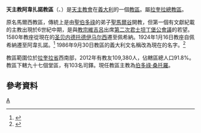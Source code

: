{{Infobox diocese
|name =阿韋扎諾
|jurisdiction = 教區
|latin = Dioecesis Marsorum
|local = 
|border = catholic
|image = Cattedrale dei Marsi.jpg
|image_size = 
|image_alt = 
|caption = 聖巴爾多祿茂主教座堂
|location = [[義大利|義大利]]
|rite = [[羅馬禮|羅馬禮]]
|territory = [[拉奎拉省|拉奎拉省]]西南部
|population =109,380
|patron = [[聖撒賓納|聖撒賓納]]
|province = 拉奎拉
|established = 6世紀
|cathedral = [[聖巴爾多祿茂主教座堂_(阿韋扎諾)|聖巴爾多祿茂主教座堂]]
|co-cathedral = [[感恩聖母副主教座堂_(佩希拉)|感恩聖母副主教座堂]]
|leadership = 主教 
|website =[http://www.diocesidiavezzano.it/ 官方網頁]
|pope =  
|patriarch= 
|metropolitan =
|ordinary = 伯多祿·桑托羅
|coadjutor archbishop = 
|coadjutor bishop = 
|auxiliary = 
|emeritus = }}

'''天主教阿韋扎諾教區'''（{{lang-la|Dioecesis Marsorum}}、{{lang-it|Diocesi di Avezzano}}）是[[天主教會|天主教會]]在[[義大利|義大利]]的一個[[教區|教區]]。屬[[天主教拉奎拉總教區|拉奎拉總教區]]。

原名馬爾西教區，傳統上是由[[聖伯多祿|聖伯多祿]]的弟子[[聖馬爾谷|聖馬爾谷]]開教，但第一個有文獻紀載的主教出現於6世紀中期，是與[[教宗維吉呂|教宗維吉呂]]出席[[第二次君士坦丁堡公會議|第二次君士坦丁堡公會議]]的若望。1580年教座從現在的[[圣贝内德托德伊马尔西|圣贝内德托德伊马尔西]]遷至佩希納。1924年1月16日教座自佩希納遷至阿韋扎諾。<ref>{{cite journal
|journal=[[宗座公報|宗座公報]]
|publisher=梵蒂岡出版社
|date=1924年
|volume=16
|title=''Quo aptius''
|page=262
|url=http://www.vatican.va/archive/aas/documents/AAS%2016%20%5B1924%5D%20-%20ocr.pdf
|access-date=2014-07-28
|archive-date=2013-03-03
|archive-url=https://web.archive.org/web/20130303051534/http://www.vatican.va/archive/aas/documents/AAS%2016%20[1924]%20-%20ocr.pdf
|dead-url=no
}}</ref>
1986年9月30日教區的義大利文名稱改為現在的名字。<ref>{{cite journal
|journal=[[宗座公報|宗座公報]]
|publisher=梵蒂岡出版社
|date=1987年
|volume=79
|title=''Cum procedere''
|page=447-448
|url=http://www.vatican.va/archive/aas/documents/AAS%2079%20%5B1987%5D%20-%20ocr.pdf
|access-date=2014-07-28
|archive-date=2019-06-03
|archive-url=https://web.archive.org/web/20190603085403/http://www.vatican.va/archive/aas/documents/AAS%2079%20%5B1987%5D%20-%20ocr.pdf
|dead-url=no
}}</ref>

教區範圍位於[[拉奎拉省|拉奎拉省]]西南部，2012年有教友109,380人，佔轄區總人口91.8%。教區下轄九十七個堂區，有103名司鐸。現任教區主教為[[伯多祿·桑托羅|伯多祿·桑托羅]]。
==參考資料==
{{reflist}}
[[Category:義大利天主教教區|A]]
{{意大利天主教教區}}